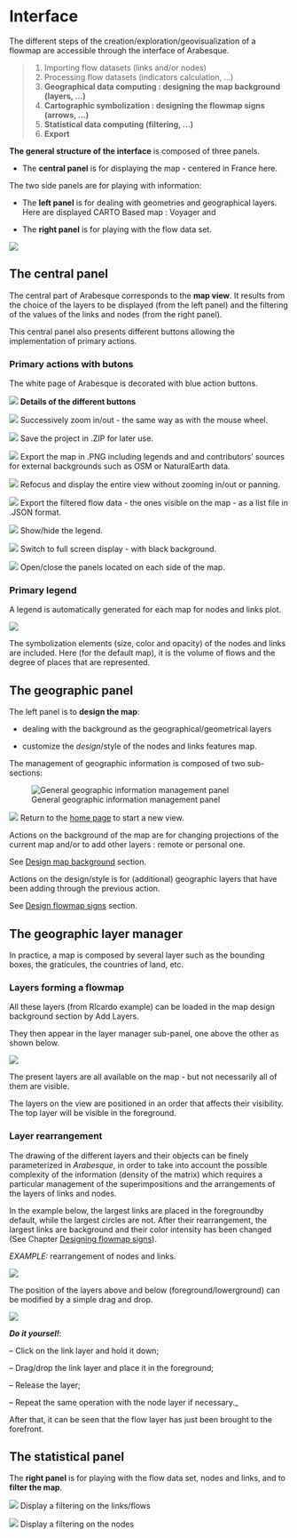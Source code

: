 # Interface

The different steps of the creation/exploration/geovisualization of a flowmap are accessible through the interface of Arabesque.


>1. Importing flow datasets (links and/or nodes)
>2. Processing flow datasets (indicators calculation, ...)
>3. **Geographical data computing : designing the map background (layers, ...)**
>4. **Cartographic symbolization : designing the flowmap signs (arrows, ...)**
>5. **Statistical data computing (filtering, ...)**
>7. **Export**


**The general structure of the interface** is composed of three panels.

- The **central panel** is for displaying the map - centered in France here.

The two side panels are for playing with information:

- The **left panel** is for dealing with geometries and geographical layers. Here are displayed CARTO Based map : Voyager and 

- The **right panel** is for playing with the flow data set.

![](images/panels_arabesque.png)


## The central panel

The central part of Arabesque corresponds to the **map view**. It results from the choice of the layers to be displayed (from the left panel) and the filtering of the values of the links and nodes (from the right panel).

This central panel also presents different buttons allowing the implementation of primary actions.

### Primary actions with butons

The white page of Arabesque is decorated with blue action buttons.

![](images/central_panel_clear.png)
**Details of the different buttons**

![](images/Buton_in_out.png) Successively zoom in/out - the same way as with the mouse wheel.

![](images/Buton_sauv.png) Save the project in .ZIP for later use.

![](images/Buton_export.png) Export the map in .PNG including legends and and contributors' sources for external backgrounds such as OSM or NaturalEarth data.

![](images/Buton_center.png) Refocus and display the entire view without zooming in/out or panning.

![](images/Buton_export.png) Export the filtered flow data - the ones visible on the map - as a list file in .JSON format.

![](images/Buton_leg.png) Show/hide the legend.

![](images/Buton_screen_black.png) Switch to full screen display - with black background.

![](images/Buton_open_panel.png) Open/close the panels located on each side of the map.


### Primary legend

A legend is automatically generated for each map for nodes and links plot.

![](images/center_legend.png)

The symbolization elements (size, color and opacity) of the nodes and links are included. Here (for the default map), it is the volume of flows and the degree of places that are represented.


## The geographic panel

The left panel is to **design the map**:

- dealing with the background as the geographical/geometrical layers 

- customize the _design_/style of the nodes and links features
map.

The management of geographic information is composed of two sub-sections:

![General geographic information management panel](images/geom_panel.png)

![](images/Buton_home.png) Return to the [home page](arabesque.ifsttar.fr) to start a new view.


Actions on the background of the map are for changing projections of the current map and/or to add other layers : remote or personal one. 

See [Design map background](./Design-map-background.html) section.

Actions on the design/style is for (additional) geographic layers that have been adding through the previous action. 

See [Design flowmap signs](./Design-flowmap-signs.html) section.

## The geographic layer manager

In practice, a map is composed by several layer such as the bounding boxes, the graticules, the countries of land, etc.


### Layers forming a flowmap

All these layers (from RIcardo example) can be loaded in the map design background section by Add Layers. 

They then appear in the layer manager sub-panel, one above the other as shown below.

![](images/RICardo_Design_signs_layers.png)

The present layers are all available on the map - but not necessarily all of them are visible.

The layers on the view are positioned in an order that affects their visibility. The top layer will be visible in the foreground.


### Layer rearrangement

The drawing of the different layers and their objects can be finely parameterized in _Arabesque_, in order to take into account the possible complexity of the information (density of the matrix) which requires a particular management of the superimpositions and the arrangements of the layers of links and nodes.

In the example below, the largest links are placed in the foregroundby default, while the largest circles are not. After their rearrangement, the largest links are background and their color intensity has been changed (See Chapter [Designing flowmap signs](./Design-flowmap-signs.html)).

_EXAMPLE:_ rearrangement of nodes and links.

![](images/Dispositions.png)


The position of the layers above and below (foreground/lowerground) can be modified by a simple drag and drop.


![](images/RIcardo_layout_dragdrop.png)


_**Do it yoursel!**_: 

-- Click on the link layer and hold it down;

-- Drag/drop the link layer and place it in the foreground;

-- Release the layer;

-- Repeat the same operation with the node layer if necessary._


After that, it can be seen that the flow layer has just been brought to the forefront.


## The statistical panel

The **right panel** is for playing with the flow data set, nodes and links, and to **filter the map**.


![](images/icon_links_filtering.png) Display a filtering on the links/flows


![](images/icon_nodes_filtering.png) Display a filtering on the nodes


